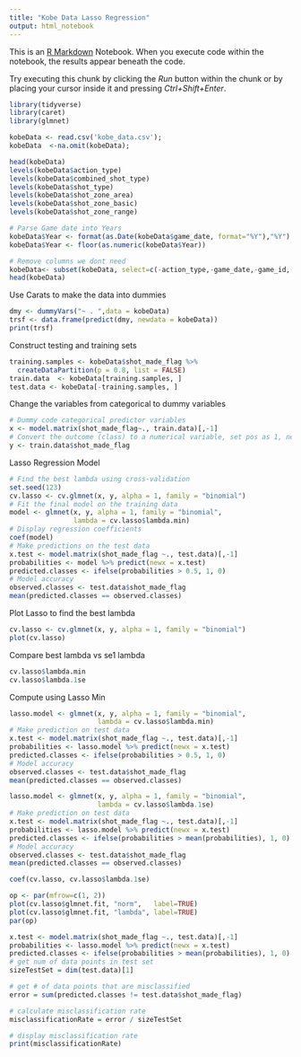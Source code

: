 ```yaml
---
title: "Kobe Data Lasso Regression"
output: html_notebook
---
```


This is an [R Markdown](http://rmarkdown.rstudio.com) Notebook. When you execute code within the notebook, the results appear beneath the code. 

Try executing this chunk by clicking the *Run* button within the chunk or by placing your cursor inside it and pressing *Ctrl+Shift+Enter*. 

```r
library(tidyverse)
library(caret)
library(glmnet)
```

```r
kobeData <- read.csv('kobe_data.csv');
kobeData  <-na.omit(kobeData);

head(kobeData)
levels(kobeData$action_type)
levels(kobeData$combined_shot_type)
levels(kobeData$shot_type)
levels(kobeData$shot_zone_area)
levels(kobeData$shot_zone_basic)
levels(kobeData$shot_zone_range)

# Parse Game date into Years 
kobeData$Year <- format(as.Date(kobeData$game_date, format="%Y"),"%Y")
kobeData$Year <- floor(as.numeric(kobeData$Year))

# Remove columns we dont need
kobeData<- subset(kobeData, select=c(-action_type,-game_date,-game_id,-team_id,-team_name,-matchup,-opponent, -season))
head(kobeData)
```
Use Carats to make the data into dummies
```r
dmy <- dummyVars("~ . ",data = kobeData)
trsf <- data.frame(predict(dmy, newdata = kobeData))
print(trsf)
```

Construct testing and training sets 
```r
training.samples <- kobeData$shot_made_flag %>% 
  createDataPartition(p = 0.8, list = FALSE)
train.data  <- kobeData[training.samples, ]
test.data <- kobeData[-training.samples, ]
```

Change the variables from categorical to dummy variables
```r
# Dummy code categorical predictor variables
x <- model.matrix(shot_made_flag~., train.data)[,-1]
# Convert the outcome (class) to a numerical variable, set pos as 1, neg as 0 
y <- train.data$shot_made_flag
```

Lasso Regression Model
```r
# Find the best lambda using cross-validation
set.seed(123) 
cv.lasso <- cv.glmnet(x, y, alpha = 1, family = "binomial")
# Fit the final model on the training data
model <- glmnet(x, y, alpha = 1, family = "binomial",
                lambda = cv.lasso$lambda.min)
# Display regression coefficients
coef(model)
# Make predictions on the test data
x.test <- model.matrix(shot_made_flag ~., test.data)[,-1]
probabilities <- model %>% predict(newx = x.test)
predicted.classes <- ifelse(probabilities > 0.5, 1, 0)
# Model accuracy
observed.classes <- test.data$shot_made_flag
mean(predicted.classes == observed.classes)
```
Plot Lasso to find the best lambda
```r
cv.lasso <- cv.glmnet(x, y, alpha = 1, family = "binomial")
plot(cv.lasso)
```
Compare best lambda vs se1 lambda
```r
cv.lasso$lambda.min
cv.lasso$lambda.1se
```
Compute using Lasso Min 
```r
lasso.model <- glmnet(x, y, alpha = 1, family = "binomial",
                      lambda = cv.lasso$lambda.min)
# Make prediction on test data
x.test <- model.matrix(shot_made_flag ~., test.data)[,-1]
probabilities <- lasso.model %>% predict(newx = x.test)
predicted.classes <- ifelse(probabilities > 0.5, 1, 0)
# Model accuracy
observed.classes <- test.data$shot_made_flag
mean(predicted.classes == observed.classes)
```
```r
lasso.model <- glmnet(x, y, alpha = 1, family = "binomial",
                      lambda = cv.lasso$lambda.1se)
# Make prediction on test data
x.test <- model.matrix(shot_made_flag ~., test.data)[,-1]
probabilities <- lasso.model %>% predict(newx = x.test)
predicted.classes <- ifelse(probabilities > mean(probabilities), 1, 0)
# Model accuracy
observed.classes <- test.data$shot_made_flag
mean(predicted.classes == observed.classes)
```
```r
coef(cv.lasso, cv.lasso$lambda.1se)
```
```r
op <- par(mfrow=c(1, 2))
plot(cv.lasso$glmnet.fit, "norm",   label=TRUE)
plot(cv.lasso$glmnet.fit, "lambda", label=TRUE)
par(op)
```

```r
x.test <- model.matrix(shot_made_flag ~., test.data)[,-1]
probabilities <- lasso.model %>% predict(newx = x.test)
predicted.classes <- ifelse(probabilities > mean(probabilities), 1, 0)
# get num of data points in test set
sizeTestSet = dim(test.data)[1]

# get # of data points that are misclassified
error = sum(predicted.classes != test.data$shot_made_flag)

# calculate misclassification rate
misclassificationRate = error / sizeTestSet

# display misclassification rate
print(misclassificationRate)
```